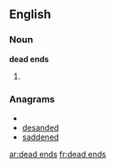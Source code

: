 ==English==

===Noun===
'''dead ends'''

# {{plural of|[[dead end]]}}

===Anagrams===
* {{alphagram|adddeens}}
* [[desanded#English|desanded]]
* [[saddened#English|saddened]]


[[ar:dead ends]]
[[fr:dead ends]]
